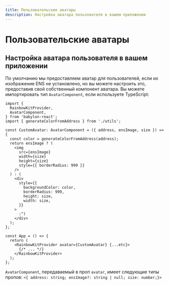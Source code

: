 ```yaml
---
title: Пользовательские аватары
description: Настройка аватара пользователя в вашем приложении
---
```


# Пользовательские аватары

## Настройка аватара пользователя в вашем приложении

По умолчанию мы предоставляем аватар для пользователей, если их изображение ENS не установлено, но вы можете настроить это, предоставив свой собственный компонент аватара. Вы можете импортировать тип `AvatarComponent`, если используете TypeScript:

```tsx
import {
  RainbowKitProvider,
  AvatarComponent,
} from 'babylon-react';
import { generateColorFromAddress } from './utils';

const CustomAvatar: AvatarComponent = ({ address, ensImage, size }) => {
  const color = generateColorFromAddress(address);
  return ensImage ? (
    <img
      src={ensImage}
      width={size}
      height={size}
      style={{ borderRadius: 999 }}
    />
  ) : (
    <div
      style={{
        backgroundColor: color,
        borderRadius: 999,
        height: size,
        width: size,
      }}
    >
      :^)
    </div>
  );
};

const App = () => {
  return (
    <RainbowKitProvider avatar={CustomAvatar} {...etc}>
      {/* ... */}
    </RainbowKitProvider>
  );
};
```

`AvatarComponent`, передаваемый в проп `avatar`, имеет следующие типы пропов: `<{ address: string; ensImage?: string | null; size: number;}>`
